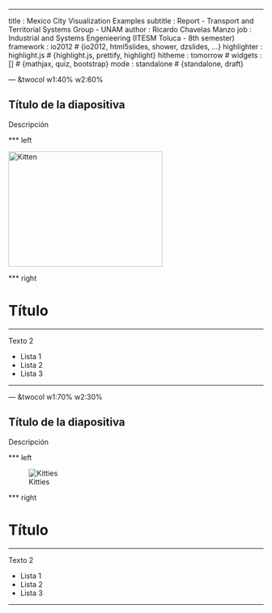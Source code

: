 ---
title       : Mexico City Visualization Examples
subtitle    : Report - Transport and Territorial Systems Group - UNAM
author      : Ricardo Chavelas Manzo
job         : Industrial and Systems Engenieering (ITESM Toluca - 8th semester)
framework   : io2012        # {io2012, html5slides, shower, dzslides, ...}
highlighter : highlight.js  # {highlight.js, prettify, highlight}
hitheme     : tomorrow      # 
widgets     : []            # {mathjax, quiz, bootstrap}
mode        : standalone # {standalone, draft}

--- &twocol w1:40% w2:60%

## Título de la diapositiva

Descripción

*** left

<img src="assets/img/img1.png" alt="Kitten" width="304" height="228">

*** right

Título
=====

* * *

Texto 2

 - Lista 1
 - Lista 2
 - Lista 3
 
* * *

--- &twocol w1:70% w2:30%

## Título de la diapositiva

Descripción

*** left

![Kitties](http://placekitten.com/600/375)

*** right

Título
=====

* * *

Texto 2

 - Lista 1
 - Lista 2
 - Lista 3
 
* * *







